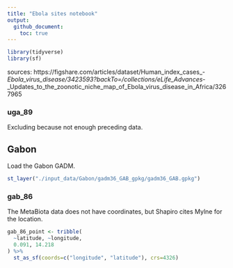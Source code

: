 ```yaml
---
title: "Ebola sites notebook"
output:
  github_document:
    toc: true
---
```


```r
library(tidyverse)
library(sf)
```

sources: https://figshare.com/articles/dataset/Human_index_cases_-_Ebola_virus_disease/3423593?backTo=/collections/eLife_Advances_-_Updates_to_the_zoonotic_niche_map_of_Ebola_virus_disease_in_Africa/3267965


### uga_89

Excluding because not enough preceding data. 


## Gabon

Load the Gabon GADM.

```r
st_layer("./input_data/Gabon/gadm36_GAB_gpkg/gadm36_GAB.gpkg")
```


### gab_86

The MetaBiota data does not have coordinates, but Shapiro cites Mylne for the location. 

```r
gab_86_point <- tribble(
  ~latitude, ~longitude,
  0.091, 14.218 
) %>%
  st_as_sf(coords=c("longitude", "latitude"), crs=4326) 
```

